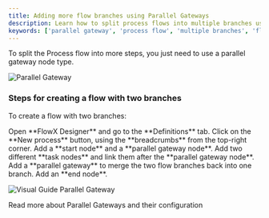 ```yaml
---
title: Adding more flow branches using Parallel Gateways
description: Learn how to split process flows into multiple branches using parallel gateways in FlowX Designer
keywords: ['parallel gateway', 'process flow', 'multiple branches', 'flow branches', 'split flow', 'merge branches', 'process design']
---
```


To split the <Tooltip tip= "A process is a representation of a business use case, such as requesting a new credit card. These steps can involve a combination of automated actions and human interactions."> Process flow </Tooltip> into more steps, you just need to use a parallel gateway node type.

<Frame>

![Parallel Gateway](https://s3.eu-west-1.amazonaws.com/docx.flowx.ai/flowx-designer/process_flowx_parallel.png#center)

</Frame>

### Steps for creating a flow with two branches

To create a flow with two branches:

<Steps>
<Step>
Open **FlowX Designer** and go to the **Definitions** tab.
</Step>
<Step>
Click on the **New process** button, using the **breadcrumbs** from the top-right corner.
</Step>
<Step>
Add a **start node** and a **parallel gateway node**.
</Step>
<Step>
Add two different **task nodes** and link them after the **parallel gateway node**.
</Step>
<Step>
Add a **parallel gateway** to merge the two flow branches back into one branch.
</Step>
<Step>
 Add an **end node**.
</Step>
</Steps>


![Visual Guide Parallel Gateway](https://s3.eu-west-1.amazonaws.com/docx.flowx.ai/flowx-designer/process_flow_adding_branches.gif)

<Card title="Parallel Gateway" href="../../building-blocks/node/parallel-gateway" icon="file">
Read more about Parallel Gateways and their configuration
</Card>